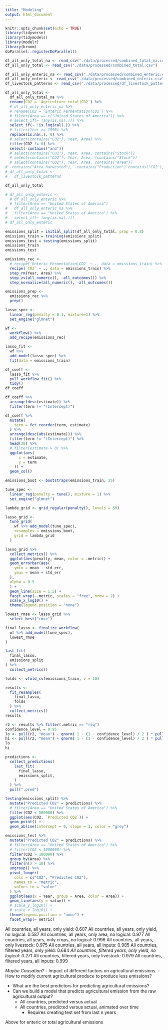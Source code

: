 ```yaml
---
title: "Modeling"
output: html_document
---
```


```r
knitr::opts_chunk$set(echo = TRUE)
library(tidyverse)
library(tidymodels)
library(modelr)
library(broom)
doParallel::registerDoParallel()
```

```r
df_all_only_total_na <- read_csv("./data/processed/combined_total_na.csv")
df_all_only_total <- read_csv("./data/processed/combined_total.csv")

df_all_only_enteric_na <- read_csv("./data/processed/combined_enteric.csv")
df_all_only_enteric <- read_csv("./data/processed/combined_enteric.csv")
df_livestock_patterns <- read_csv("./data/processed/df_livestock_patterns.csv")
```

```r
df_all_only_total <-
  df_all_only_total_na %>%
  rename(CO2 = `Agriculture total|CO2`) %>%
  # df_all_only_enteric_na %>%
  # rename(CO2 = `Enteric Fermentation|CO2`) %>%
  # filter(Area == c("United States of America")) %>%
  # select_if(~ !any(is.na(.))) %>%
  select_if(~ !is.logical(.)) %>%
  # filter(Year >= 1990) %>%
  replace(is.na(.), 0) %>%
  # select(contains("CO2"), Year, Area) %>%
  filter(CO2 != 0) %>%
  select(-contains("and"))
  # select(contains("CO2"), Year, Area, contains("Stock"))
  # select(contains("CO2"), Year, Area, !contains("Stock"))
  # select(contains("CO2"), Year, Area, contains("Area"))
# -contains("Area harvested"), -contains("Production") contains("CO2"), Year, Area, contains("Yield") , -contains("Stocks")
# df_all_only_total <-
#   df_livestock_patterns

df_all_only_total

# df_all_only_enteric <-
  # df_all_only_enteric %>%
  # filter(Area == "United States of America")
#   df_all_only_enteric_na %>%
#   filter(Area == "United States of America") %>%
#   select_if(~ !any(is.na(.)))
# df_all_only_enteric
```


```r
emissions_split = initial_split(df_all_only_total, prop = 0.8)
emissions_train = training(emissions_split)
emissions_test = testing(emissions_split)
emissions_train
emissions_test
```

```r
emissions_rec <-
  # recipe(`Enteric Fermentation|CO2` ~ ., data = emissions_train) %>%
  recipe(`CO2` ~ ., data = emissions_train) %>%
  step_rm(Year, Area) %>%
  step_zv(all_numeric(), -all_outcomes()) %>%
  step_normalize(all_numeric(), -all_outcomes())

emissions_prep <-
  emissions_rec %>%
  prep()
```

```r
lasso_spec <-
  linear_reg(penalty = 0.1, mixture=1) %>%
  set_engine("glmnet")

wf <-
  workflow() %>%
  add_recipe(emissions_rec)

lasso_fit <-
  wf %>%
  add_model(lasso_spec) %>%
  fit(data = emissions_train)

df_coeff <-
  lasso_fit %>%
  pull_workflow_fit() %>%
  tidy()
df_coeff
```

```r
df_coeff %>%
  arrange(desc(estimate)) %>%
  filter(term != "(Intercept)")
```

```r
df_coeff %>% 
  mutate(
    term = fct_reorder(term, estimate)
  ) %>% 
  arrange(desc(abs(estimate))) %>% 
  filter(term != "(Intercept)") %>%
  head(30) %>%
  # filter(estimate > 0) %>%
  ggplot(aes(
      x = estimate,
      y = term
    )) +
  geom_col()
```

```r
emissions_boot <- bootstraps(emissions_train, 25)

tune_spec <-
  linear_reg(penalty = tune(), mixture = 1) %>%
  set_engine("glmnet")

lambda_grid <- grid_regular(penalty(), levels = 50)
```

```r
lasso_grid <-
  tune_grid(
    wf %>% add_model(tune_spec),
    resamples = emissions_boot,
    grid = lambda_grid
  )
```

```r
lasso_grid %>%
  collect_metrics() %>%
  ggplot(aes(penalty, mean, color = .metric)) +
  geom_errorbar(aes(
    ymin = mean - std_err,
    ymax = mean + std_err
  ),
  alpha = 0.5
  ) +
  geom_line(size = 1.5) +
  facet_wrap(~.metric, scales = "free", nrow = 2) +
  scale_x_log10() +
  theme(legend.position = "none")
```

```r
lowest_rmse <- lasso_grid %>%
  select_best("rmse")

final_lasso <- finalize_workflow(
  wf %>% add_model(tune_spec),
  lowest_rmse
)
```

```r
last_fit(
  final_lasso,
  emissions_split
) %>%
  collect_metrics()
```

```r
folds <- vfold_cv(emissions_train, v = 10)

results <-
  fit_resamples(
    final_lasso,
    folds
  ) %>%
  collect_metrics()
results
```

```r
r2 <- results %>% filter(.metric == "rsq")
confidence_level = 0.95
lo <- pull(r2, "mean") - qnorm( 1 - (1 - confidence_level) / 2 ) * pull(r2, "std_err")
hi <- pull(r2, "mean") + qnorm( 1 - (1 - confidence_level) / 2 ) * pull(r2, "std_err")
lo
hi
```

```r
predictions <-
  collect_predictions(
    last_fit(
      final_lasso,
      emissions_split,
    )
  ) %>%
  pull(".pred")

testing(emissions_split) %>%
  mutate("Predicted CO2" = predictions) %>%
  # filter(Area == "United States of America") %>%
  filter(CO2 < 500000) %>%
  ggplot(aes(CO2, `Predicted CO2`)) +
  geom_point() +
  geom_abline(intercept = 0, slope = 1, color = "grey")

emissions_test %>%
  mutate("Predicted CO2" = predictions) %>%
  # filter(Area == "United States of America") %>%
  # filter(CO2 < 1000000) %>%
  filter(CO2 > 100000) %>%
  group_by(Area) %>%
  filter(n() > 10) %>%
  ungroup() %>%
  pivot_longer(
    cols = c("CO2", "Predicted CO2"),
    names_to = "metric",
    values_to = "value"
  ) %>%
  ggplot(aes(x = Year, group = Area, color = Area)) +
  geom_line(aes(y = value)) +
  # scale_y_log10() +
  # scale_x_log10() +
  theme(legend.position = "none") +
  facet_wrap(~ metric)
```




 All countries, all years, only yield: 0.607
 All countries, all years, only yield, no logical: 0.587
 All countries, all years, only area, no logical: 0.977
 All countries, all years, only crops, no logical: 0.998
 All countries, all years, only livestock: 0.975
 All countries, all years, all inputs: 0.985
 All countries, filtered years, only yield: 0.684
*All countries, filtered years, only yield, no logical: 0.271*
 All countries, filtered years, only livestock: 0.979
 All countries, filtered years, all inputs: 0.999


*Maybe Causation?*
- Impact of different factors on agricultural emissions.
- How to modify current agricultural produce to produce less emissions?

- What are the best predictors for predicting agricultural emissions?
- Can we build a model that predicts agricultural emission from the raw agricultural output?
  - All countries, predicted versus actual
  - All countries, predicted versus actual, animated over time
    - Requires creating test set from last n years 

Above for enteric or total agricultural emissions
















  








